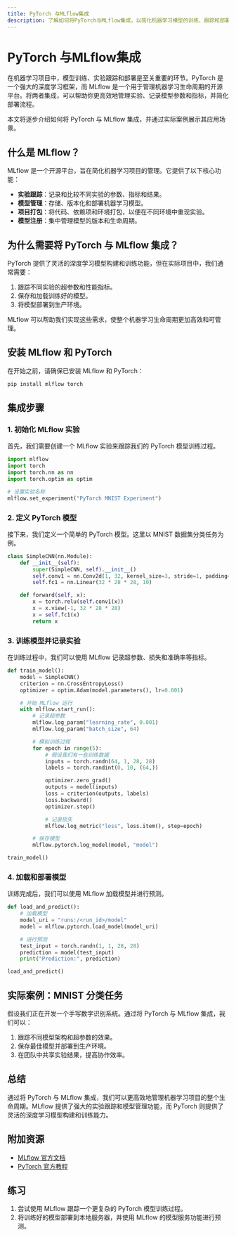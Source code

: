 ```yaml
---
title: PyTorch 与MLflow集成
description: 了解如何将PyTorch与MLflow集成，以简化机器学习模型的训练、跟踪和部署流程。本文适合初学者，包含代码示例和实际案例。
---
```


# PyTorch 与MLflow集成

在机器学习项目中，模型训练、实验跟踪和部署是至关重要的环节。PyTorch 是一个强大的深度学习框架，而 MLflow 是一个用于管理机器学习生命周期的开源平台。将两者集成，可以帮助你更高效地管理实验、记录模型参数和指标，并简化部署流程。

本文将逐步介绍如何将 PyTorch 与 MLflow 集成，并通过实际案例展示其应用场景。

## 什么是 MLflow？

MLflow 是一个开源平台，旨在简化机器学习项目的管理。它提供了以下核心功能：

- **实验跟踪**：记录和比较不同实验的参数、指标和结果。
- **模型管理**：存储、版本化和部署机器学习模型。
- **项目打包**：将代码、依赖项和环境打包，以便在不同环境中重现实验。
- **模型注册**：集中管理模型的版本和生命周期。

## 为什么需要将 PyTorch 与 MLflow 集成？

PyTorch 提供了灵活的深度学习模型构建和训练功能，但在实际项目中，我们通常需要：

1. 跟踪不同实验的超参数和性能指标。
2. 保存和加载训练好的模型。
3. 将模型部署到生产环境。

MLflow 可以帮助我们实现这些需求，使整个机器学习生命周期更加高效和可管理。

## 安装 MLflow 和 PyTorch

在开始之前，请确保已安装 MLflow 和 PyTorch：

```bash
pip install mlflow torch
```

## 集成步骤

### 1. 初始化 MLflow 实验

首先，我们需要创建一个 MLflow 实验来跟踪我们的 PyTorch 模型训练过程。

```python
import mlflow
import torch
import torch.nn as nn
import torch.optim as optim

# 设置实验名称
mlflow.set_experiment("PyTorch MNIST Experiment")
```

### 2. 定义 PyTorch 模型

接下来，我们定义一个简单的 PyTorch 模型。这里以 MNIST 数据集分类任务为例。

```python
class SimpleCNN(nn.Module):
    def __init__(self):
        super(SimpleCNN, self).__init__()
        self.conv1 = nn.Conv2d(1, 32, kernel_size=3, stride=1, padding=1)
        self.fc1 = nn.Linear(32 * 28 * 28, 10)

    def forward(self, x):
        x = torch.relu(self.conv1(x))
        x = x.view(-1, 32 * 28 * 28)
        x = self.fc1(x)
        return x
```

### 3. 训练模型并记录实验

在训练过程中，我们可以使用 MLflow 记录超参数、损失和准确率等指标。

```python
def train_model():
    model = SimpleCNN()
    criterion = nn.CrossEntropyLoss()
    optimizer = optim.Adam(model.parameters(), lr=0.001)

    # 开始 MLflow 运行
    with mlflow.start_run():
        # 记录超参数
        mlflow.log_param("learning_rate", 0.001)
        mlflow.log_param("batch_size", 64)

        # 模拟训练过程
        for epoch in range(5):
            # 假设我们有一些训练数据
            inputs = torch.randn(64, 1, 28, 28)
            labels = torch.randint(0, 10, (64,))

            optimizer.zero_grad()
            outputs = model(inputs)
            loss = criterion(outputs, labels)
            loss.backward()
            optimizer.step()

            # 记录损失
            mlflow.log_metric("loss", loss.item(), step=epoch)

        # 保存模型
        mlflow.pytorch.log_model(model, "model")

train_model()
```

### 4. 加载和部署模型

训练完成后，我们可以使用 MLflow 加载模型并进行预测。

```python
def load_and_predict():
    # 加载模型
    model_uri = "runs:/<run_id>/model"
    model = mlflow.pytorch.load_model(model_uri)

    # 进行预测
    test_input = torch.randn(1, 1, 28, 28)
    prediction = model(test_input)
    print("Prediction:", prediction)

load_and_predict()
```

## 实际案例：MNIST 分类任务

假设我们正在开发一个手写数字识别系统。通过将 PyTorch 与 MLflow 集成，我们可以：

1. 跟踪不同模型架构和超参数的效果。
2. 保存最佳模型并部署到生产环境。
3. 在团队中共享实验结果，提高协作效率。

## 总结

通过将 PyTorch 与 MLflow 集成，我们可以更高效地管理机器学习项目的整个生命周期。MLflow 提供了强大的实验跟踪和模型管理功能，而 PyTorch 则提供了灵活的深度学习模型构建和训练能力。

## 附加资源

- [MLflow 官方文档](https://mlflow.org/docs/latest/index.html)
- [PyTorch 官方教程](https://pytorch.org/tutorials/)

## 练习

1. 尝试使用 MLflow 跟踪一个更复杂的 PyTorch 模型训练过程。
2. 将训练好的模型部署到本地服务器，并使用 MLflow 的模型服务功能进行预测。